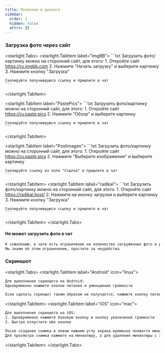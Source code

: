 ```yaml
---
title: Полезное в диалоге
sidebar:
  order: 1
  hidden: false
  attrs: {}
---
```


### Загрузка фото через сайт

<starlight.Tabs>
  <starlight.TabItem label="ImgBB">
    ```txt
    Загрузить фото/картинку можно на сторонний сайт, для этого:
    1. Откройте сайт https://ru.imgbb.com
    2. Нажмите "Начать загрузку" и выберите картинку
    3. Нажмите кнопку "Загрузка"

    Скопируйте получившуюся ссылку и пришлите в чат
    ```
  </starlight.TabItem>

  <starlight.TabItem label="PastePics">
    ```txt
    Загрузить фото/картинку можно на сторонний сайт, для этого:
    1. Откройте сайт https://ru.paste.pics
    2. Нажмите "Обзор" и выберите картинку
    
    Скопируйте получившуюся ссылку и пришлите в чат
    ```
  </starlight.TabItem>

  <starlight.TabItem label="Postimages">
    ```txt
    Загрузить фото/картинку можно на сторонний сайт, для этого:
    1. Откройте сайт https://ru.paste.pics
    2. Нажмите "Выберите изображения" и выберите картинку

    Скопируйте ссылку из поля "Ссылка" и пришлите в чат
    ```
  </starlight.TabItem>
  <starlight.TabItem label="radikal">
    ```txt
    Загрузить фото/картинку можно на сторонний сайт, для этого:
    1. Откройте сайт https://radikal.host/
    2. Нажмите на иконку загрузки и выберите картинку
    3. Нажмите кнопку "Загрузка"

    Скопируйте получившуюся ссылку и пришлите в чат
    ```
  </starlight.TabItem>
</starlight.Tabs>

#### Не может загрузить фото в чат
```txt
К сожалению, в чате есть ограничение на количество загруженных фото в рамках одной сессии
Мы знаем об этом ограничении, простите за неудобства
```


### Скриншот
<starlight.Tabs>
  <starlight.TabItem label="Android" icon="linux">
  ```txt
  Для выполнения скриншота на Android:
  Одновременно нажмите кнопки питания и уменьшения громкости
  
  Если сделать скриншот таким образом не получается, нажмите кнопку питания и удерживайте в течение нескольких секунд, а затем выберите "Скриншот"
  ```
  </starlight.TabItem>
  <starlight.TabItem label="iOS" icon="mac">
  ```txt
  Для выполнения скриншота на iOS:
  1. Одновременно нажмите боковую кнопку и кнопку увеличения громкости
  2. Быстро отпустите обе кнопки
  
  После создания снимка в левом нижнем углу экрана временно появится миниатюра
  Для просмотра снимка нажмите на миниатюру, а для удаления миниатюры с экрана смахните влево
  ```
  </starlight.TabItem>
</starlight.Tabs>